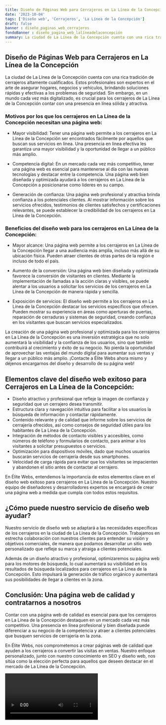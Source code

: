 ```yaml
---
title: Diseño de Páginas Web para Cerrajeros en La Línea de la Concepción
date: '2023-10-04'
tags: ['Diseño web', 'Cerrajeros', 'La Línea de la Concepción']
draft: false
banner : diseño_paginas_web_cerrajeros
fondoBanner : diseño_pagina_web_lalíneadelaconcepción
summary: La ciudad de La Línea de la Concepción cuenta con una rica tradición de cerrajeros altamente cualificados. Estos profesionales son expertos en el arte de asegurar hogares, negocios y vehículos, brindando soluciones rápidas y efectivas a los problemas de seguridad. Sin embargo, en un mundo cada vez más digitalizado, es crucial para los cerrajeros de La Línea de la Concepción contar con una presencia en línea sólida y atractiva. 
---
```


## Diseño de Páginas Web para Cerrajeros en La Línea de la Concepción

La ciudad de La Línea de la Concepción cuenta con una rica tradición de cerrajeros altamente cualificados. Estos profesionales son expertos en el arte de asegurar hogares, negocios y vehículos, brindando soluciones rápidas y efectivas a los problemas de seguridad. Sin embargo, en un mundo cada vez más digitalizado, es crucial para los cerrajeros de La Línea de la Concepción contar con una presencia en línea sólida y atractiva. 

### Motivos por los que los cerrajeros en La Línea de la Concepción necesitan una página web:

- Mayor visibilidad: Tener una página web permite a los cerrajeros en La Línea de la Concepción ser encontrados fácilmente por aquellos que buscan sus servicios en línea. Una presencia en línea efectiva les garantiza una mayor visibilidad y la oportunidad de llegar a un público más amplio.

- Competencia digital: En un mercado cada vez más competitivo, tener una página web es esencial para mantenerse al día con las nuevas tecnologías y destacar entre la competencia. Una página web bien diseñada y optimizada ayudará a los cerrajeros en La Línea de la Concepción a posicionarse como líderes en su campo.

- Generación de confianza: Una página web profesional y atractiva brinda confianza a los potenciales clientes. Al mostrar información sobre los servicios ofrecidos, testimonios de clientes satisfechos y certificaciones relevantes, se puede establecer la credibilidad de los cerrajeros en La Línea de la Concepción.

### Beneficios del diseño web para los cerrajeros en La Línea de la Concepción:

- Mayor alcance: Una página web permite a los cerrajeros en La Línea de la Concepción llegar a una audiencia más amplia, incluso más allá de su ubicación física. Pueden atraer clientes de otras partes de la región e incluso de todo el país.

- Aumento de la conversión: Una página web bien diseñada y optimizada favorece la conversión de visitantes en clientes. Mediante la implementación de llamadas a la acción claras y visibles, se puede alentar a los usuarios a solicitar los servicios de los cerrajeros en La Línea de la Concepción de manera rápida y sencilla.

- Exposición de servicios: El diseño web permite a los cerrajeros en La Línea de la Concepción destacar los servicios específicos que ofrecen. Pueden mostrar su experiencia en áreas como aperturas de puertas, reparación de cerraduras y sistemas de seguridad, creando confianza en los visitantes que buscan servicios especializados.

La creación de una página web profesional y optimizada para los cerrajeros en La Línea de la Concepción es una inversión estratégica que no solo aumentará la visibilidad y la confianza de los usuarios, sino que también contribuirá al crecimiento y éxito de su negocio. No pierda la oportunidad de aprovechar las ventajas del mundo digital para aumentar sus ventas y llegar a un público más amplio. ¡Contacte a Élite Webs ahora mismo y déjenos encargarnos del diseño y desarrollo de su página web!

<GifSeo />

<Cta />

## Elementos clave del diseño web exitoso para Cerrajeros en La Línea de la Concepción:

- Diseño atractivo y profesional que refleje la imagen de confianza y seguridad que un cerrajero desea transmitir.
- Estructura clara y navegación intuitiva para facilitar a los usuarios la búsqueda de información y contactar rápidamente.
- Contenido relevante y de calidad que informe sobre los servicios de cerrajería ofrecidos, así como consejos de seguridad útiles para los habitantes de La Línea de la Concepción.
- Integración de métodos de contacto visibles y accesibles, como números de teléfono y formularios de contacto, para animar a los visitantes a solicitar presupuestos o servicios.
- Optimización para dispositivos móviles, dado que muchos usuarios buscarán servicios de cerrajería desde sus smartphones.
- Velocidad de carga rápida para evitar que los visitantes se impacienten y abandonen el sitio antes de contactar al cerrajero.

En Élite Webs, entendemos la importancia de estos elementos clave en el diseño web exitoso para cerrajeros en La Línea de la Concepción. Nuestro equipo de diseñadores y desarrolladores expertos se encargará de crear una página web a medida que cumpla con todos estos requisitos.

## ¿Cómo puede nuestro servicio de diseño web ayudar?

Nuestro servicio de diseño web se adaptará a las necesidades específicas de los cerrajeros en la ciudad de La Línea de la Concepción. Trabajamos en estrecha colaboración con nuestros clientes para entender su visión y objetivos comerciales, de manera que podamos desarrollar un sitio web personalizado que refleje su marca y atraiga a clientes potenciales.

Además de un diseño atractivo y profesional, optimizaremos su página web para los motores de búsqueda, lo cual aumentará su visibilidad en los resultados de búsqueda localizados para cerrajeros en La Línea de la Concepción. Esto impulsará la generación de tráfico orgánico y aumentará sus posibilidades de llegar a clientes en la zona.

## Conclusión: Una página web de calidad y contratarnos a nosotros

Contar con una página web de calidad es esencial para que los cerrajeros en La Línea de la Concepción destaquen en un mercado cada vez más competitivo. Una presencia en línea profesional y bien diseñada puede diferenciar a su negocio de la competencia y atraer a clientes potenciales que busquen servicios de cerrajería en la zona.

En Élite Webs, nos comprometemos a crear páginas web de calidad que ayuden a los cerrajeros a convertir las visitas en ventas. Nuestro enfoque personalizado, junto con nuestro conocimiento en SEO y diseño web, nos sitúa como la elección perfecta para aquellos que deseen destacar en el mercado de La Línea de la Concepción.

<Video />

<CtaBot job='Cerrajeros' city='La Línea de la Concepción'/>

<Gmaps query='La Línea de la Concepción+españa+maps' />
